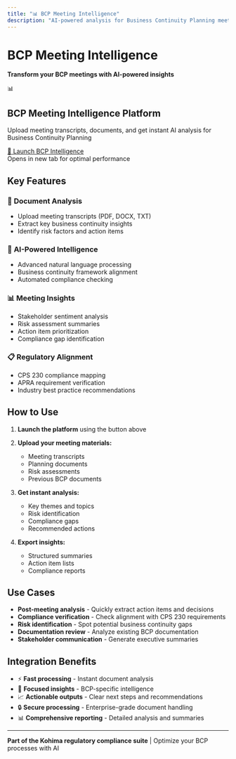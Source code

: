 ```yaml
---
title: "📊 BCP Meeting Intelligence"
description: "AI-powered analysis for Business Continuity Planning meetings and documentation"
---
```


# BCP Meeting Intelligence

**Transform your BCP meetings with AI-powered insights**

<div style={{
  background: 'linear-gradient(135deg, #2563eb 0%, #1d4ed8 100%)',
  color: 'white',
  padding: '40px',
  borderRadius: '12px',
  textAlign: 'center',
  margin: '20px 0',
  boxShadow: '0 8px 24px rgba(37, 99, 235, 0.3)'
}}>
  <div style={{fontSize: '48px', marginBottom: '16px'}}>📊</div>
  <h2 style={{margin: '0 0 16px 0', fontSize: '24px'}}>BCP Meeting Intelligence Platform</h2>
  <p style={{margin: '0 0 24px 0', opacity: 0.9, fontSize: '16px'}}>
    Upload meeting transcripts, documents, and get instant AI analysis for Business Continuity Planning
  </p>
  <a 
    href="https://huggingface.co/spaces/amrendra-fs/BCP-meeting-intelligence" 
    target="_blank"
    style={{
      background: 'rgba(255,255,255,0.15)',
      border: '2px solid rgba(255,255,255,0.3)',
      color: 'white',
      padding: '16px 32px',
      borderRadius: '8px',
      textDecoration: 'none',
      fontWeight: '600',
      fontSize: '18px',
      display: 'inline-block',
      transition: 'all 0.2s ease'
    }}
  >
    🚀 Launch BCP Intelligence
  </a>
  <div style={{marginTop: '16px', fontSize: '14px', opacity: 0.8'}}>
    Opens in new tab for optimal performance
  </div>
</div>

## Key Features

### 📄 **Document Analysis**
- Upload meeting transcripts (PDF, DOCX, TXT)
- Extract key business continuity insights
- Identify risk factors and action items

### 🤖 **AI-Powered Intelligence**
- Advanced natural language processing
- Business continuity framework alignment
- Automated compliance checking

### 📊 **Meeting Insights**
- Stakeholder sentiment analysis
- Risk assessment summaries
- Action item prioritization
- Compliance gap identification

### 📋 **Regulatory Alignment**
- CPS 230 compliance mapping
- APRA requirement verification
- Industry best practice recommendations

## How to Use

1. **Launch the platform** using the button above
2. **Upload your meeting materials:**
   - Meeting transcripts
   - Planning documents
   - Risk assessments
   - Previous BCP documents

3. **Get instant analysis:**
   - Key themes and topics
   - Risk identification
   - Compliance gaps
   - Recommended actions

4. **Export insights:**
   - Structured summaries
   - Action item lists
   - Compliance reports

## Use Cases

- **Post-meeting analysis** - Quickly extract action items and decisions
- **Compliance verification** - Check alignment with CPS 230 requirements
- **Risk identification** - Spot potential business continuity gaps
- **Documentation review** - Analyze existing BCP documentation
- **Stakeholder communication** - Generate executive summaries

## Integration Benefits

- ⚡ **Fast processing** - Instant document analysis
- 🎯 **Focused insights** - BCP-specific intelligence
- 📈 **Actionable outputs** - Clear next steps and recommendations
- 🔒 **Secure processing** - Enterprise-grade document handling
- 📊 **Comprehensive reporting** - Detailed analysis and summaries

---

**Part of the Kohima regulatory compliance suite** | Optimize your BCP processes with AI